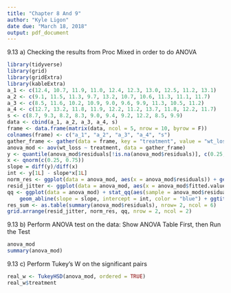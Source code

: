 ```yaml
---
title: "Chapter 8 And 9"
author: "Kyle Ligon"
date due: "March 18, 2018"
output: pdf_document
---
```

9.13 a) Checking the results from Proc Mixed in order to do ANOVA


```r
library(tidyverse)
library(grid)
library(gridExtra)
library(kableExtra)
a_1 <- c(12.4, 10.7, 11.9, 11.0, 12.4, 12.3, 13.0, 12.5, 11.2, 13.1)
a_2 <- c(9.1, 11.5, 11.3, 9.7, 13.2, 10.7, 10.6, 11.3, 11.1, 11.7)
a_3 <- c(8.5, 11.6, 10.2, 10.9, 9.0, 9.6, 9.9, 11.3, 10.5, 11.2)
a_4 <- c(12.7, 13.2, 11.8, 11.9, 12.2, 11.2, 13.7, 11.8, 12.2, 11.7)
s <- c(8.7, 9.3, 8.2, 8.3, 9.0, 9.4, 9.2, 12.2, 8.5, 9.9)
data <- cbind(a_1, a_2, a_3, a_4, s)
frame <- data.frame(matrix(data, ncol = 5, nrow = 10, byrow = F))
colnames(frame) <- c("a_1", "a_2", "a_3", "a_4", "s")
gather_frame <- gather(data = frame, key = "treatment", value = "wt_loss")
anova_mod <- aov(wt_loss ~ treatment, data = gather_frame)
y <- quantile(anova_mod$residuals[!is.na(anova_mod$residuals)], c(0.25, 0.75))
x <- qnorm(c(0.25, 0.75))
slope = diff(y)/diff(x)
int <- y[1L] - slope*x[1L]
norm_res <- ggplot(data = anova_mod, aes(x = anova_mod$residuals)) + geom_histogram(bins = 6) + xlab("Residuals") + ggtitle("Residuals")
resid_jitter <- ggplot(data = anova_mod, aes(x = anova_mod$fitted.values, y = anova_mod$residuals)) + geom_jitter() +  xlab("Group Mean") + ylab("Residuals") + ggtitle("Residuals vs. Predicted Mean")
qq <- ggplot(data = anova_mod) + stat_qq(aes(sample = anova_mod$residuals), alpha = 0.5) + 
    geom_abline(slope = slope, intercept = int, color = "blue") + ggtitle("Q-Q Plot")
res_sum <- as.table(summary(anova_mod$residuals), nrow= 2, ncol = 6)
grid.arrange(resid_jitter, norm_res, qq, nrow = 2, ncol = 2)
```

9.13 b) Perform ANOVA test on the data: Show ANOVA Table First, then Run the Test
```r
anova_mod
summary(anova_mod)
```
9.13 c) Perform Tukey's W on the significant pairs
```r
real_w <- TukeyHSD(anova_mod, ordered = TRUE)
real_w$treatment
```